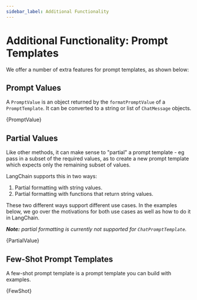 ```yaml
---
sidebar_label: Additional Functionality
---
```



# Additional Functionality: Prompt Templates

We offer a number of extra features for prompt templates, as shown below:

## Prompt Values

A `PromptValue` is an object returned by the `formatPromptValue` of a `PromptTemplate`. It can be converted to a string or list of `ChatMessage` objects.

<CodeBlock language="typescript">{PromptValue}</CodeBlock>

## Partial Values

Like other methods, it can make sense to "partial" a prompt template - eg pass in a subset of the required values, as to create a new prompt template which expects only the remaining subset of values.

LangChain supports this in two ways:

1. Partial formatting with string values.
2. Partial formatting with functions that return string values.

These two different ways support different use cases. In the examples below, we go over the motivations for both use cases as well as how to do it in LangChain.

_**Note:** partial formatting is currently not supported for `ChatPromptTemplate`._

<CodeBlock language="typescript">{PartialValue}</CodeBlock>

## Few-Shot Prompt Templates

A few-shot prompt template is a prompt template you can build with examples.

<CodeBlock language="typescript">{FewShot}</CodeBlock>

